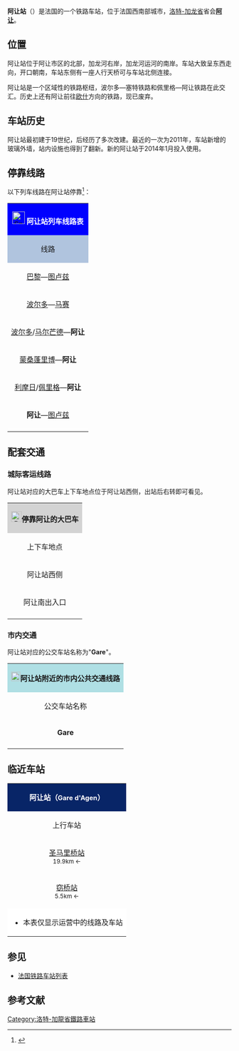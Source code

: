 {{noteTA
|G1=交通
|G2=法國地名
|1=zh-cn:公交;zh-tw:公車;zh-hk:巴士;zh-sg:巴士;zh-my:巴士;zh-mo:巴士;
|2=zh-hans:快速公交;zh-hk:巴士快速交通;zh-tw:快捷巴士;
}}
{{Infobox station
| name          =[[File:Sncf-logo.svg|32x32px]]阿让站<br>Gare d'Agen 
| type          = [[法国铁路|法国铁路]]
| image = File:Panneau de la gare d'Agen.jpg
|image_caption = 阿让站站牌
| address       = {{FRA}}[[洛特-加龙省|洛特-加龙省]][[阿让|阿让]]
| latd          = 44
| latm          = 12
| lats          = 30
| latNS         = N
| longd         = 0
| longm         = 37
| longs         = 15
| longEW        = E
| operator = [[File:Sncf-logo.svg|32x32px]]
| coordinates_display = yes
| iso_region    = FR
| line          = 
* [[波尔多－塞特铁路|波尔多－塞特铁路]]
* [[佩里格－阿让铁路|佩里格－阿让铁路]]
| platform      = 3
| tracks        = 5
| elevation = 48米
| opened        = 1856年5月29日
| rebuilt = 2014年
| status = 使用中
| closed        = 
| passengers= 1,158,742人次<ref>{{Cite web|url=https://ressources.data.sncf.com/explore/dataset/frequentation-gares/?sort=voyageurs_2014&q=agen|title=Fréquentation en gares|accessdate=2016-11-13|author=SNCF|date=|language=法语|publisher=SNCF Open Data|archive-date=2016-11-13|archive-url=https://web.archive.org/web/20161113115525/https://ressources.data.sncf.com/explore/dataset/frequentation-gares/?sort=voyageurs_2014&q=agen|dead-url=no}}</ref>
| pass_year= 2015年
| station_type = 客运车站，兼办货运业务
| connections = 
*{{link-fr|阿让城市公共交通|Transports en commun d'Agen}}
*阿基坦城际客运
| route_map =
| map_locator   = 
| note =
}}

'''阿让站'''（{{lang-fr|Gare d'Agen}}）是法国的一个铁路车站，位于法国西南部城市，[[洛特-加龙省|洛特-加龙省]]省会'''[[阿让|阿让]]'''。

==位置==

阿让站位于阿让市区的北部，加龙河右岸，加龙河运河的南岸。车站大致呈东西走向，开口朝南，车站东侧有一座人行天桥可与车站北侧连接。

阿让站是一个区域性的铁路枢纽，波尔多—塞特铁路和佩里格—阿让铁路在此交汇。历史上还有阿让前往[[欧什|欧什]]方向的铁路，现已废弃。

==车站历史==

阿让站最初建于19世纪，后经历了多次改建。最近的一次为2011年，车站新增的玻璃外墙，站内设施也得到了翻新。新的阿让站于2014年1月投入使用。

== 停靠线路 ==

{{动态列表|最后更新时间：2016年5月24日。本章节内容仅供参考，不排除临时性的变更。欢迎修正和补充}}

以下列车线路在阿让站停靠<ref>{{Cite web|url=http://www.sncf.com/fr/gare/horaires/agen|title=阿让站实时列车时刻表|accessdate=2016-05-24|author=SNCF|date=|language=法语|publisher=SNCF|archive-url=https://web.archive.org/web/20160516094140/http://www.sncf.com/fr/gare/horaires/agen|archive-date=2016-05-16|dead-url=yes}}</ref>：

{| class="wikitable mw-collapsible" 
|colspan="5" style="background:#0000FF" align="center" |[[File:Sncf-logo.svg|28x28px]] <font color=#FFFFFF>'''阿让站列车线路表'''</font>
|-
!style="background:#B0C4DE"| 线路
!style="background:#B0C4DE"|车种
!style="background:#B0C4DE"|上一站
!style="background:#B0C4DE"|下一站
!style="background:#B0C4DE"|大致运行频率{{noteTag|name=noteA}}
|-
|[[巴黎蒙帕纳斯站|巴黎]]—[[图卢兹马塔比奥站|图卢兹]]
| rowspan="1" align="center" |'''TGV'''
|[[波尔多圣让站|波尔多]]
|[[蒙托邦波旁城站|蒙托邦]]/[[图卢兹马塔比奥站|图卢兹]]
|每天6趟左右
|-
|[[波尔多圣让站|波尔多]]—[[马赛圣夏勒站|马赛]]
| rowspan="1" align="center" |'''[[法国城际列车|INTERCITÉS]]'''
|[[波尔多圣让站|波尔多]]/[[马尔芒德站|马尔芒德]]
|[[蒙托邦波旁城站|蒙托邦]]
|每天3趟左右
|-
|[[波尔多圣让站|波尔多]]/[[马尔芒德站|马尔芒德]]—'''阿让'''
| rowspan="4" align="center"|'''[[法国大区列车|TER]]'''
|[[圣马里港站|圣马里港]]
|（终点）
|每天11趟左右
|-
|[[蒙桑蓬里博站|蒙桑蓬里博]]—'''阿让'''
|[[窃桥站|窃桥]]
|（终点）
|每天4趟左右
|-
|[[利摩日贝尼迪克坦站|利摩日]]/[[佩里格站|佩里格]]—'''阿让'''
|[[阿让顶站|阿让顶]]
|（终点）
|每天4趟左右
|-
|'''阿让'''—[[图卢兹马塔比奥站|图卢兹]]
|（起点）
|[[拉马吉斯泰尔站|拉马吉斯泰尔]]/[[瓦朗斯-阿让站|瓦朗斯-阿让]]
|每天7趟左右
|-
|colspan="5" style="background:#FFFFFF"|{{noteFoot|1=
{{noteTag|name=noteA|1=在本栏中，往返1次为"1趟"；除特别标明外，其数据仅工作日有效，周末及节假日列车数量可能会减少}}
}}
|}

==配套交通==

===城际客运线路===

阿让站对应的大巴车上下车地点位于阿让站西侧，出站后右转即可看见。

{| class="wikitable mw-collapsible" 
|colspan="3" align="center" style="background:#D3D3D3" |[[File:BSicon_BUS.svg|24x24px]]'''停靠阿让的大巴车'''
|-
!align="center" |上下车地点
!align="center" |运营单位
!align="center" |主要目的地{{noteTag|name=noteA}}
|-
| rowspan="3" align="center" |阿让站西侧
|align="center" |阿基坦城际客运<br>Car Aquitaine
|[[洛特河畔新城|洛特河畔新城]]、[[欧什|欧什]]、[[蒙德马桑|蒙德马桑]]、[[波城|波城]]、[[卡斯特尔萨拉桑|卡斯泰勒萨拉桑]]{{noteTag|name=noteB}}{{noteTag|name=noteC}}
|-
|align="center" |洛特-加龙省城际客运<br>Tidéo<ref>{{Cite web|url=http://www.lotetgaronne.fr/fileadmin/Documents/Reseaux_et_transport/Transport_TIDeo/carte_complete_02.pdf|title=洛特-加龙省客运汽车线路示意图|accessdate=2016-05-24|author=洛特-加龙省政府|date=|language=法语|publisher=洛特-加龙省|archive-date=2019-08-19|archive-url=https://web.archive.org/web/20190819105518/http://www.lotetgaronne.fr/fileadmin/Documents/Reseaux_et_transport/Transport_TIDeo/carte_complete_02.pdf|dead-url=no}}</ref>
|[[内拉克|内拉克]]、[[拉瓦尔达克|拉瓦尔达克]]{{noteTag|name=noteC}}
|-
|align="center" |[[SNCF|SNCF]]
|（''当某条铁路线施工或罢工时，SNCF可能会提供途径该线路沿途站点的大巴车''{{noteTag|name=noteB}}）
|-
|align="center" rowspan="2"|阿让南出入口{{noteTag|name=noteD}}
|align="center" |Flixbus
|[[波尔多|波尔多]]、[[图卢兹|图卢兹]]、[[蒙彼利埃|蒙彼利埃]]、[[普罗旺斯地区艾克斯|艾克斯]]、[[马赛|马赛]]、[[土伦站|土伦]]、[[尼斯|尼斯]]
|-
|align="center" |Isilines
|[[波尔多|波尔多]]、[[图卢兹|图卢兹]]、[[纳博讷|纳博讷]]、[[贝济耶|贝济耶]]、[[蒙彼利埃|蒙彼利埃]]、[[马赛圣夏勒站|马赛]]
|-
|colspan="3" style="background:#FFFFFF"|{{noteFoot|1=
{{noteTag|name=noteA|1=本栏不包括可以联程中转前往的目的地}}
{{noteTag|name=noteB|1=其车票可与SNCF的同线路车票通用}}
{{noteTag|name=noteC|1=部分城际客运线路仅周一至五开行}}
{{noteTag|name=noteD|1=阿让的上下车地点位于阿让市区西南侧的高速公路7号出入口附近。从阿让站出发可乘坐公交3路直达}}
}}
|}

===市内交通===
阿让站对应的公交车站名称为"'''Gare'''"。
{| class="wikitable mw-collapsible" 
|colspan="3" align="center" style="background:#AFDFE4"|[[File:Bus-logo.svg|21x21px]]'''阿让站附近的市内公共交通线路'''
|-
!align="center" |公交车站名称
!align="center" |位置
!align="center" |停靠线路{{noteTag|name=noteA}}<ref>{{Cite web|url=http://www.tempobus.fr/docs/plans-tempobus.pdf|title=阿让市区公交线路地图查询|accessdate=2016-05-24|author=Tempo（阿让城市公共交通公司）|date=|language=法语|publisher=Tempo|deadurl=yes|archiveurl=https://web.archive.org/web/20150615031310/http://www.tempobus.fr/docs/plans-tempobus.pdf|archivedate=2015-06-15}}</ref>
|-
|'''Gare'''
|阿让站正前方
|阿让公交1路、2路、3路、4路、6路、7路、9路以及阿让定制公交（编号为2X的公交线路）
|-
|colspan="3" style="background:#FFFFFF"|{{noteFoot|1=
{{noteTag|name=noteA|1=阿让市区内的公交线路在周日及节假日均停运}}
}}
|}

==临近车站==

{|class="wikitable mw-collapsible" style="margin: 0 auto; width:42em;"
|colspan="3" style="background:#082567" align="center"|<font color=#FFFFFF>'''阿让站（<span style="font-size:11pt;">Gare d'Agen</span>）'''</font>
|-
!上行车站
!线路
!下行车站
|-
|align="center" |[[圣马里桥站|圣马里桥站]]<br><span style="font-size:small">19.9km ←</span>
|align="center" |'''[[波尔多－塞特铁路|波尔多－塞特铁路]]'''
|align="center" |[[拉马吉斯泰尔站|拉马吉斯泰尔站]]<br><span style="font-size:small">→ 5.2km</span>
|-
|align="center" |[[窃桥站|窃桥站]]<br><span style="font-size:small">5.5km ←</span>
|align="center" |'''{{link-fr|佩里格－阿让铁路|Ligne de Niversac à Agen}}'''
|align="center" |（终点）
|-
|colspan="3" style="background:#FFFFFF"|
*本表仅显示运营中的线路及车站
|}

==参见==

* [[法国铁路车站列表|法国铁路车站列表]]

== 参考文献 ==
{{Reflist}}

{{法国主要铁路车站}}

[[Category:洛特-加龍省鐵路車站|Category:洛特-加龍省鐵路車站]]